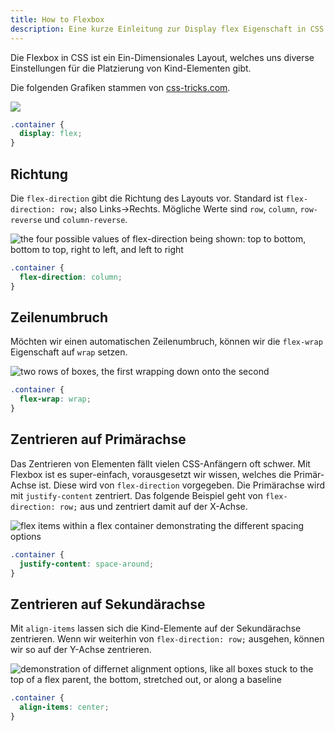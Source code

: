 ```yaml
---
title: How to Flexbox
description: Eine kurze Einleitung zur Display flex Eigenschaft in CSS
---
```



Die Flexbox in CSS ist ein Ein-Dimensionales Layout, welches uns diverse Einstellungen für die Platzierung von Kind-Elementen gibt.

Die folgenden Grafiken stammen von [css-tricks.com](https://css-tricks.com/snippets/css/a-guide-to-flexbox/).

![](https://css-tricks.com/wp-content/uploads/2018/10/01-container.svg)

```css
.container {
  display: flex;
}
```

## Richtung

Die `flex-direction` gibt die Richtung des Layouts vor. Standard ist `flex-direction: row;` also Links->Rechts. Mögliche Werte sind `row`, `column`, `row-reverse` und `column-reverse`.

![the four possible values of flex-direction being shown: top to bottom, bottom to top, right to left, and left to right](https://css-tricks.com/wp-content/uploads/2018/10/flex-direction.svg)

```css
.container {
  flex-direction: column;
}
```

## Zeilenumbruch

Möchten wir einen automatischen Zeilenumbruch, können wir die `flex-wrap` Eigenschaft auf `wrap` setzen.

![two rows of boxes, the first wrapping down onto the second](https://css-tricks.com/wp-content/uploads/2018/10/flex-wrap.svg)

```css
.container {
  flex-wrap: wrap;
}
```

## Zentrieren auf Primärachse

Das Zentrieren von Elementen fällt vielen CSS-Anfängern oft schwer. Mit Flexbox ist es super-einfach, vorausgesetzt wir wissen, welches die Primär-Achse ist. Diese wird von `flex-direction` vorgegeben.
Die Primärachse wird mit `justify-content` zentriert. Das folgende Beispiel geht von `flex-direction: row;` aus und zentriert damit auf der X-Achse.

![flex items within a flex container demonstrating the different spacing options](https://css-tricks.com/wp-content/uploads/2018/10/justify-content.svg)

```css
.container {
  justify-content: space-around;
}
```

## Zentrieren auf Sekundärachse

Mit `align-items` lassen sich die Kind-Elemente auf der Sekundärachse zentrieren. Wenn wir weiterhin von `flex-direction: row;` ausgehen, können wir so auf der Y-Achse zentrieren.

![demonstration of differnet alignment options, like all boxes stuck to the top of a flex parent, the bottom, stretched out, or along a baseline](https://css-tricks.com/wp-content/uploads/2018/10/align-items.svg)

```css
.container {
  align-items: center;
}
```

